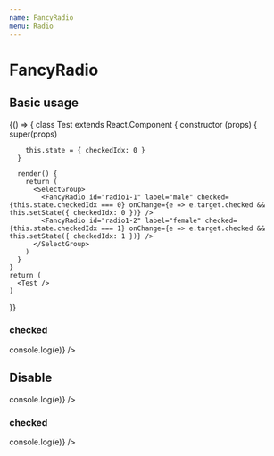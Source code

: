 ```yaml
---
name: FancyRadio
menu: Radio
---
```



# FancyRadio

<PropsTable of={FancyRadio} />

## Basic usage

<Playground>
  {() => {
    class Test extends React.Component {
      constructor (props) {
        super(props)

        this.state = { checkedIdx: 0 }
      }

      render() {
        return (
          <SelectGroup>
            <FancyRadio id="radio1-1" label="male" checked={this.state.checkedIdx === 0} onChange={e => e.target.checked && this.setState({ checkedIdx: 0 })} />
            <FancyRadio id="radio1-2" label="female" checked={this.state.checkedIdx === 1} onChange={e => e.target.checked && this.setState({ checkedIdx: 1 })} />
          </SelectGroup>
        )
      }
    }
    return (
      <Test />
    )
  }}
</Playground>

### checked

<Playground>
  <FancyRadio id="chk2" label="라디오 버튼" checked={true} onChange={e => console.log(e)} />
</Playground>

## Disable

<Playground>
  <FancyRadio id="chk4" label="비활성화된 라디오" disabled={true} onChange={e => console.log(e)} />
</Playground>

### checked

<Playground>
  <FancyRadio id="chk5" label="비활성화된 라디오" disabled={true} checked={true} onChange={e => console.log(e)} />
</Playground>